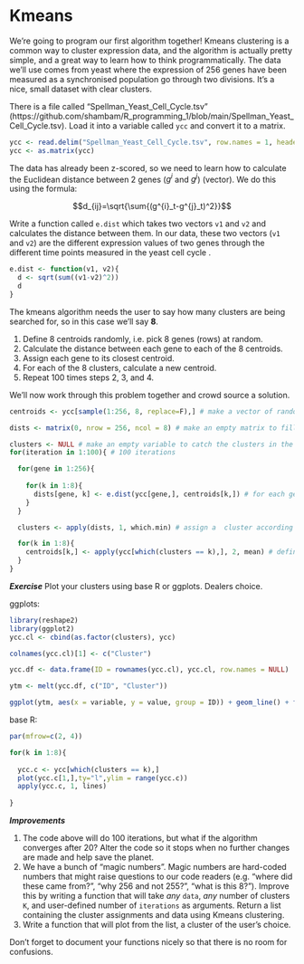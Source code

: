# Kmeans

We're going to program our first algorithm together! Kmeans clustering is a common way to cluster expression data, and the algorithm is actually pretty simple, and a great way to learn how to think programmatically. The data we'll use comes from yeast where the expression of 256 genes have been measured as a synchronised population go through two divisions. It's a nice, small dataset with clear clusters.

There is a file called "Spellman_Yeast_Cell_Cycle.tsv" (https://github.com/shambam/R_programming_1/blob/main/Spellman_Yeast_Cell_Cycle.tsv). Load it into a variable called `ycc` and convert it to a matrix.
```r
ycc <- read.delim("Spellman_Yeast_Cell_Cycle.tsv", row.names = 1, header = T, sep = "\t")
ycc <- as.matrix(ycc)
```

The data has already been z-scored, so we need to learn how to calculate the Euclidean distance between 2 genes ($g^{i}$ and $g^{j}$) (vector). We do this using the formula:

$$d_{ij}=\sqrt{\sum{(g^{i}_t-g^{j}_t)^2}}$$

Write a function called `e.dist` which takes two vectors `v1` and `v2` and calculates the distance between them. In our data, these two vectors (`v1` and `v2`) are the different expression values of two genes through the different time points measured in the yeast cell cycle .
```r
e.dist <- function(v1, v2){
  d <- sqrt(sum((v1-v2)^2))
  d
}
```

The kmeans algorithm needs the user to say how many clusters are being searched for, so in this case we'll say **8**.

1. Define 8 centroids randomly, i.e. pick 8 genes (rows) at random.
2. Calculate the distance between each gene to each of the 8 centroids.
3. Assign each gene to its closest centroid.
4. For each of the 8 clusters, calculate a new centroid.
5. Repeat 100 times steps 2, 3, and 4.

We'll now work through this problem together and crowd source a solution.
```r
centroids <- ycc[sample(1:256, 8, replace=F),] # make a vector of random clusters. We are sampling 8 numbers (since we want 8 centroids) out of the vector 1:256 which represents the genes in ycc. Check that we indeed have 256 genes in ycc!

dists <- matrix(0, nrow = 256, ncol = 8) # make an empty matrix to fill with distances.

clusters <- NULL # make an empty variable to catch the clusters in the loop below
for(iteration in 1:100){ # 100 iterations

  for(gene in 1:256){
  
    for(k in 1:8){
      dists[gene, k] <- e.dist(ycc[gene,], centroids[k,]) # for each gene calculate the distance to each centroid (k).
    }
  }

  clusters <- apply(dists, 1, which.min) # assign a  cluster according to which centroid is nearest

  for(k in 1:8){
    centroids[k,] <- apply(ycc[which(clusters == k),], 2, mean) # define new centroids.
  }
}

```

***Exercise*** Plot your clusters using base R or ggplots. Dealers choice.

ggplots:
```r
library(reshape2)
library(ggplot2)
ycc.cl <- cbind(as.factor(clusters), ycc)

colnames(ycc.cl)[1] <- c("Cluster")

ycc.df <- data.frame(ID = rownames(ycc.cl), ycc.cl, row.names = NULL)

ytm <- melt(ycc.df, c("ID", "Cluster"))

ggplot(ytm, aes(x = variable, y = value, group = ID)) + geom_line() + facet_wrap(~Cluster, ncol = 3)

```

base R:

```r
par(mfrow=c(2, 4))

for(k in 1:8){
  
  ycc.c <- ycc[which(clusters == k),]
  plot(ycc.c[1,],ty="l",ylim = range(ycc.c))
  apply(ycc.c, 1, lines)
  
}


```

***Improvements***

1. The code above will do 100 iterations, but what if the algorithm converges after 20? Alter the code so it stops when no further changes are made and help save the planet.
2. We have a bunch of "magic numbers". Magic numbers are hard-coded numbers that might raise questions to our code readers (e.g. "where did these came from?", "why 256 and not 255?", "what is this 8?"). Improve this by writing a function that will take *any* `data`, *any* number of clusters `K`, and user-defined number of `iterations` as arguments. Return a list containing the cluster assignments and data using Kmeans clustering. 
3. Write a function that will plot from the list, a cluster of the user's choice.

Don't forget to document your functions nicely so that there is no room for confusions.


